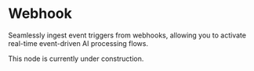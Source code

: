# Webhook

Seamlessly ingest event triggers from webhooks, allowing you to 
activate real-time event-driven AI processing flows.

<Callout emoji="🚧">
    This node is currently under construction.
</Callout>